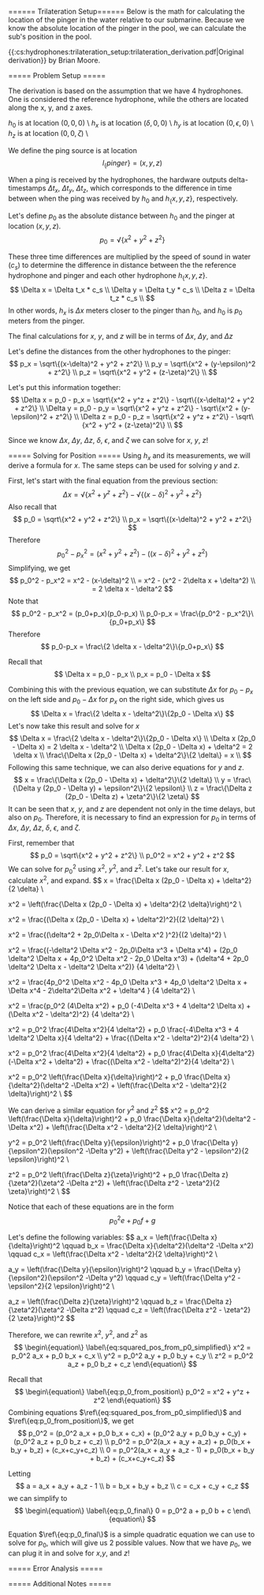 ====== Trilateration Setup======
Below is the math for calculating the location of the pinger in the water relative to our submarine. Because we know the absolute location of the pinger in the pool, we can calculate the sub's position in the pool.

\{\{:cs:hydrophones:trilateration_setup:trilateration_derivation.pdf|Original derivation\}\} by Brian Moore.

===== Problem Setup =====


The derivation is based on the assumption that we have 4 hydrophones. One is considered the reference hydrophone, while the others are located along the x, y, and z axes.

$h_0$ is at location $(0,0,0)$ \\
$h_x$ is at location $(\delta,0,0)$ \\
$h_y$ is at location $(0,\epsilon,0)$ \\
$h_z$ is at location $(0,0,\zeta)$ \\

We define the ping source is at location 
$$
l_\{pinger\} = (x,y,z)
$$

When a ping is received by the hydrophones, the hardware outputs delta-timestamps $\Delta t_x$, $\Delta t_y$, $\Delta t_z$, which corresponds to the difference in time between when the ping was received by $h_0$ and $h_\{x,y,z\}$, respectively.

Let's define $p_0$ as the absolute distance between $h_0$ and the pinger at location $(x,y,z)$.
$$
p_0 = \sqrt\{x^2 + y^2 + z^2\}
$$

These three time differences are multiplied by the speed of sound in water ($c_s$) to determine the difference in distance between the the reference hydrophone and pinger and each other hydrophone $h_\{x,y,z\}$.
$$
\Delta x = \Delta t_x * c_s \\
\Delta y = \Delta t_y * c_s \\
\Delta z = \Delta t_z * c_s \\
$$
In other words, $h_x$ is $\Delta x$ meters closer to the pinger than $h_0$, and $h_0$ is $p_0$ meters from the pinger.

The final calculations for $x$, $y$, and $z$ will be in terms of $\Delta x$, $\Delta y$, and $\Delta z$

Let's define the distances from the other hydrophones to the pinger:
$$
p_x = \sqrt\{(x-\delta)^2 + y^2 + z^2\} \\
p_y = \sqrt\{x^2 + (y-\epsilon)^2 + z^2\} \\
p_z = \sqrt\{x^2 + y^2 + (z-\zeta)^2\} \\
$$

Let's put this information together:
$$
\Delta x = p_0 - p_x = \sqrt\{x^2 + y^z + z^2\} - \sqrt\{(x-\delta)^2 + y^2 + z^2\} \\
\Delta y = p_0 - p_y = \sqrt\{x^2 + y^z + z^2\} - \sqrt\{x^2 + (y-\epsilon)^2 + z^2\} \\
\Delta z = p_0 - p_z = \sqrt\{x^2 + y^z + z^2\} - \sqrt\{x^2 + y^2 + (z-\zeta)^2\} \\
$$

Since we know $\Delta x$, $\Delta y$, $\Delta z$, $\delta$, $\epsilon$, and $\zeta$ we can solve for $x$, $y$, $z$!

===== Solving for Position =====
Using $h_x$ and its measurements, we will derive a formula for $x$. The same steps can be used for solving $y$ and $z$.

First, let's start with the final equation from the previous section:
$$
\Delta x = \sqrt\{x^2 + y^z + z^2\} - \sqrt\{(x-\delta)^2 + y^2 + z^2\}
$$
Also recall that
$$
p_0 = \sqrt\{x^2 + y^2 + z^2\} \\
p_x = \sqrt\{(x-\delta)^2 + y^2 + z^2\}
$$
Therefore
$$
p_0^2 - p_x^2 = (x^2 + y^2 + z^2) - ((x-\delta)^2 + y^2 + z^2)
$$
Simplifying, we get
$$
p_0^2 - p_x^2 = x^2 - (x-\delta)^2 \\
= x^2 - (x^2 - 2\delta x + \delta^2) \\
= 2 \delta x - \delta^2
$$
Note that
$$
p_0^2 - p_x^2 = (p_0+p_x)(p_0-p_x) \\
p_0-p_x = \frac\{p_0^2 - p_x^2\}\{p_0+p_x\}
$$
Therefore
$$
p_0-p_x = \frac\{2 \delta x - \delta^2\}\{p_0+p_x\}
$$

Recall that
$$
\Delta x = p_0 - p_x \\
p_x = p_0 - \Delta x
$$

Combining this with the previous equation, we can substitute $\Delta x$ for $p_0-p_x$ on the left side and $p_0 - \Delta x$ for $p_x$ on the right side, which gives us
$$
\Delta x = \frac\{2 \delta x - \delta^2\}\{2p_0 - \Delta x\}
$$
Let's now take this result and solve for $x$
$$
\Delta x = \frac\{2 \delta x - \delta^2\}\{2p_0 - \Delta x\} \\
\Delta x (2p_0 - \Delta x) = 2 \delta x - \delta^2 \\
\Delta x (2p_0 - \Delta x) + \delta^2 = 2 \delta x  \\
\frac\{\Delta x (2p_0 - \Delta x) + \delta^2\}\{2 \delta\} =  x  \\
$$
Following this same technique, we can also derive equations for $y$ and $z$.
$$
x = \frac\{\Delta x (2p_0 - \Delta x) + \delta^2\}\{2 \delta\} \\
y = \frac\{\Delta y (2p_0 - \Delta y) + \epsilon^2\}\{2 \epsilon\} \\
z = \frac\{\Delta z (2p_0 - \Delta z) + \zeta^2\}\{2 \zeta\}
$$
It can be seen that $x$, $y$, and $z$ are dependent not only in the time delays, but also on $p_0$. Therefore, it is necessary to find an expression for $p_0$ in terms of $\Delta x$, $\Delta y$, $\Delta z$, $\delta$, $\epsilon$, and $\zeta$.

First, remember that
$$
p_0 = \sqrt\{x^2 + y^2 + z^2\} \\
p_0^2 = x^2 + y^2 + z^2
$$
We can solve for $p_0^2$ using $x^2$, $y^2$, and $z^2$. Let's take our result for $x$, calculate $x^2$, and expand.
$$
x = \frac\{\Delta x (2p_0 - \Delta x) + \delta^2\}\{2 \delta\} \\

x^2 = \left(\frac\{\Delta x (2p_0 - \Delta x) + \delta^2\}\{2 \delta\}\right)^2 \\

x^2 = \frac\{(\Delta x (2p_0 - \Delta x) + \delta^2)^2\}\{(2 \delta)^2\} \\

x^2 = \frac\{(\delta^2 + 2p_0\Delta x  - \Delta x^2 )^2\}\{(2 \delta)^2\} \\


x^2 = \frac\{(-\delta^2 \Delta x^2 - 2p_0\Delta x^3 + \Delta x^4) +
             (2p_0 \delta^2 \Delta x + 4p_0^2 \Delta x^2  - 2p_0 \Delta x^3) + 
             (\delta^4 + 2p_0 \delta^2 \Delta x  - \delta^2 \Delta x^2)\}
           \{4 \delta^2\} \\
           
x^2 = \frac\{4p_0^2 \Delta x^2 - 4p_0 \Delta x^3 + 4p_0 \delta^2 \Delta x + \Delta x^4 - 2\delta^2\Delta x^2 + \delta^4 \}
           \{4 \delta^2\} \\

x^2 = \frac\{p_0^2 (4\Delta x^2) + p_0 (-4\Delta x^3 + 4 \delta^2 \Delta x) + (\Delta x^2 - \delta^2)^2\}
           \{4 \delta^2\} \\

x^2 = p_0^2 \frac\{4\Delta x^2\}\{4 \delta^2\} + p_0 \frac\{-4\Delta x^3 + 4 \delta^2 \Delta x\}\{4 \delta^2\} + \frac\{(\Delta x^2 - \delta^2)^2\}\{4 \delta^2\} \\

x^2 = p_0^2 \frac\{4\Delta x^2\}\{4 \delta^2\} + p_0 \frac\{4\Delta x\}\{4\delta^2\}(-\Delta x^2 + \delta^2) + \frac\{(\Delta x^2 - \delta^2)^2\}\{4 \delta^2\} \\

x^2 = p_0^2 \left(\frac\{\Delta x\}\{\delta\}\right)^2 + p_0 \frac\{\Delta x\}\{\delta^2\}(\delta^2 -\Delta x^2) + \left(\frac\{\Delta x^2 - \delta^2\}\{2 \delta\}\right)^2 \\
$$

We can derive a similar equation for $y^2$ and $z^2$
$$
x^2 = p_0^2 \left(\frac\{\Delta x\}\{\delta\}\right)^2 + p_0 \frac\{\Delta x\}\{\delta^2\}(\delta^2 -\Delta x^2) + \left(\frac\{\Delta x^2 - \delta^2\}\{2 \delta\}\right)^2 \\

y^2 = p_0^2 \left(\frac\{\Delta y\}\{\epsilon\}\right)^2 + p_0 \frac\{\Delta y\}\{\epsilon^2\}(\epsilon^2 -\Delta y^2) + \left(\frac\{\Delta y^2 - \epsilon^2\}\{2 \epsilon\}\right)^2 \\

z^2 = p_0^2 \left(\frac\{\Delta z\}\{\zeta\}\right)^2 + p_0 \frac\{\Delta z\}\{\zeta^2\}(\zeta^2 -\Delta z^2) + \left(\frac\{\Delta z^2 - \zeta^2\}\{2 \zeta\}\right)^2 \\
$$

Notice that each of these equations are in the form 
$$
p_0^2 e + p_0 f + g
$$

Let's define the following variables:
$$
a_x = \left(\frac\{\Delta x\}\{\delta\}\right)^2 \qquad 
b_x = \frac\{\Delta x\}\{\delta^2\}(\delta^2 -\Delta x^2) \qquad
c_x = \left(\frac\{\Delta x^2 - \delta^2\}\{2 \delta\}\right)^2 \\

a_y = \left(\frac\{\Delta y\}\{\epsilon\}\right)^2 \qquad 
b_y = \frac\{\Delta y\}\{\epsilon^2\}(\epsilon^2 -\Delta y^2) \qquad
c_y = \left(\frac\{\Delta y^2 - \epsilon^2\}\{2 \epsilon\}\right)^2 \\

a_z = \left(\frac\{\Delta z\}\{\zeta\}\right)^2 \qquad 
b_z = \frac\{\Delta z\}\{\zeta^2\}(\zeta^2 -\Delta z^2) \qquad
c_z = \left(\frac\{\Delta z^2 - \zeta^2\}\{2 \zeta\}\right)^2
$$

Therefore, we can rewrite $x^2$, $y^2$, and $z^2$ as
$$ \begin\{equation\} \label\{eq:squared_pos_from_p0_simplified\}
x^2 = p_0^2 a_x + p_0 b_x + c_x \\
y^2 = p_0^2 a_y + p_0 b_y + c_y \\
z^2 = p_0^2 a_z + p_0 b_z + c_z
\end\{equation\}
$$

Recall that
$$
\begin\{equation\} \label\{eq:p_0_from_position\}
p_0^2 = x^2 + y^z + z^2
\end\{equation\}
$$
Combining equations $\ref\{eq:squared_pos_from_p0_simplified\}$ and $\ref\{eq:p_0_from_position\}$, we get
$$
p_0^2 = (p_0^2 a_x + p_0 b_x + c_x) + (p_0^2 a_y + p_0 b_y + c_y) + (p_0^2 a_z + p_0 b_z + c_z) \\
p_0^2 = p_0^2(a_x + a_y + a_z) + p_0(b_x + b_y + b_z) + (c_x+c_y+c_z) \\
0 = p_0^2(a_x + a_y + a_z - 1) + p_0(b_x + b_y + b_z) + (c_x+c_y+c_z)
$$

Letting 
$$
a = a_x + a_y + a_z - 1 \\
b = b_x + b_y + b_z \\
c = c_x + c_y + c_z
$$
we can simplify to
$$
\begin\{equation\} \label\{eq:p_0_final\}
0 = p_0^2 a + p_0 b + c
\end\{equation\}
$$

Equation $\ref\{eq:p_0_final\}$ is a simple quadratic equation we can use to solve for $p_0$, which will give us 2 possible values. Now that we have $p_0$, we can plug it in and solve for $x$,$y$, and $z$!

===== Error Analysis =====

===== Additional Notes =====

